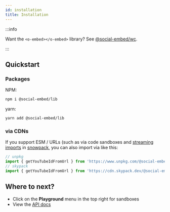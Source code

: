 ```yaml
---
id: installation
title: Installation
---
```


:::info

Want the `<o-embed></o-embed>` library? See [@social-embed/wc](../wc/index.mdx).

:::


## Quickstart


### Packages

NPM:

```bash
npm i @social-embed/lib
```

yarn:

```bash
yarn add @social-embed/lib
```

### via CDNs

If you support ESM / URLs (such as via code sandboxes and [streaming imports] in [snowpack], you can also import via like this:

```typescript
// unpkg
import { getYouTubeIdFromUrl } from 'https://www.unpkg.com/@social-embed/lib?module';
// skypack
import { getYouTubeIdFromUrl } from 'https://cdn.skypack.dev/@social-embed/lib';
```

[streaming imports]: https://www.snowpack.dev/guides/streaming-imports
[snowpack]: https://www.snowpack.dev

## Where to next?

- Click on the **Playground** menu in the top right for sandboxes
- View the [API docs](./api/index.md)
